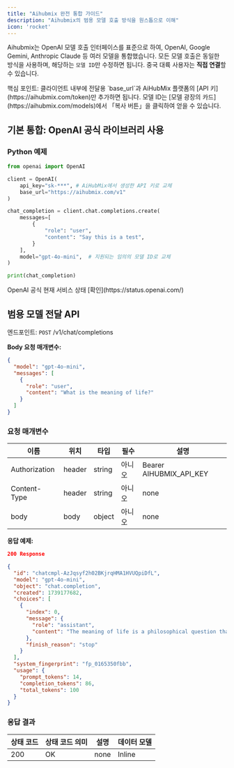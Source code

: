 ```yaml
---
title: "Aihubmix 완전 통합 가이드"
description: "Aihubmix의 범용 모델 호출 방식을 원스톱으로 이해"
icon: 'rocket'
---
```


Aihubmix는 OpenAI 모델 호출 인터페이스를 표준으로 하여, OpenAI, Google Gemini, Anthropic Claude 등 여러 모델을 통합했습니다. 모든 모델 호출은 동일한 방식을 사용하며, 해당하는 `모델 ID`만 수정하면 됩니다. 중국 대륙 사용자는 **직접 연결**할 수 있습니다.

<Tip>
핵심 포인트: 클라이언트 내부에 전달용 `base_url`과 AiHubMix 플랫폼의 [API 키](https://aihubmix.com/token)만 추가하면 됩니다.
모델 ID는 [모델 광장의 카드](https://aihubmix.com/models)에서 「복사 버튼」을 클릭하여 얻을 수 있습니다.
</Tip>

## 기본 통합: OpenAI 공식 라이브러리 사용

### Python 예제

```py Python
from openai import OpenAI

client = OpenAI(
    api_key="sk-***", # AiHubMix에서 생성한 API 키로 교체
    base_url="https://aihubmix.com/v1"
)

chat_completion = client.chat.completions.create(
    messages=[
        {
            "role": "user",
            "content": "Say this is a test",
        }
    ],
    model="gpt-4o-mini",  # 지원되는 임의의 모델 ID로 교체
)

print(chat_completion)
```

<Info>
OpenAI 공식 현재 서비스 상태 [확인](https://status.openai.com/)
</Info>

## 범용 모델 전달 API

엔드포인트: `POST` /v1/chat/completions

**Body 요청 매개변수:**

```json
{
  "model": "gpt-4o-mini",
  "messages": [
    {
      "role": "user",
      "content": "What is the meaning of life?"
    }
  ]
}
```

### 요청 매개변수

|이름 | 위치 | 타입 | 필수 | 설명|
|---|---|---|---|---|
|Authorization|header|string| 아니오 |Bearer AIHUBMIX_API_KEY|
|Content-Type|header|string| 아니오 |none|
|body|body|object| 아니오 |none|

**응답 예제:**

```json
200 Response
```

```json
{
  "id": "chatcmpl-AzJqsyf2h02BKjrqHMA1HVUQpiDfL",
  "model": "gpt-4o-mini",
  "object": "chat.completion",
  "created": 1739177682,
  "choices": [
    {
      "index": 0,
      "message": {
        "role": "assistant",
        "content": "The meaning of life is a philosophical question that has been debated for centuries. Different people and cultures may have different beliefs about the purpose and significance of life. Some believe that the meaning of life is to seek happiness and fulfillment, while others believe in spiritual or religious meanings such as serving a higher power or fulfilling a destiny. Ultimately, the meaning of life may be a deeply personal and individual question that each person must answer for themselves."
      },
      "finish_reason": "stop"
    }
  ],
  "system_fingerprint": "fp_0165350fbb",
  "usage": {
    "prompt_tokens": 14,
    "completion_tokens": 86,
    "total_tokens": 100
  }
}
```

### 응답 결과

|상태 코드 | 상태 코드 의미 | 설명 | 데이터 모델|
|---|---|---|---|
|200|OK|none|Inline|
